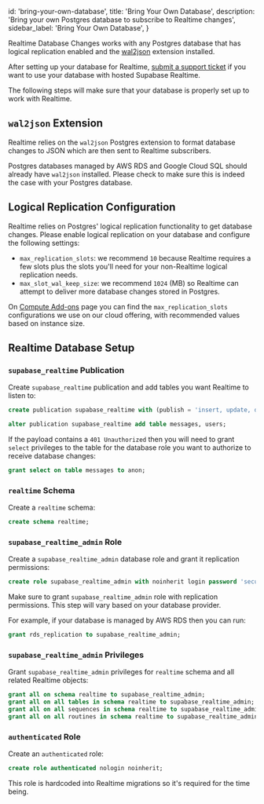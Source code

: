 
  id: 'bring-your-own-database',
  title: 'Bring Your Own Database',
  description: 'Bring your own Postgres database to subscribe to Realtime changes',
  sidebar_label: 'Bring Your Own Database',
}

Realtime Database Changes works with any Postgres database that has logical replication enabled and the [wal2json](https://github.com/eulerto/wal2json) extension installed.

<Admonition type="note">

After setting up your database for Realtime, [submit a support ticket](https://supabase.com/dashboard/support/new) if you want to use your database with hosted Supabase Realtime.

</Admonition>

The following steps will make sure that your database is properly set up to work with Realtime.

## `wal2json` Extension

Realtime relies on the `wal2json` Postgres extension to format database changes to JSON which are then sent to Realtime subscribers.

Postgres databases managed by AWS RDS and Google Cloud SQL should already have `wal2json` installed.
Please check to make sure this is indeed the case with your Postgres database.

## Logical Replication Configuration

Realtime relies on Postgres' logical replication functionality to get database changes. Please enable logical replication on your database and configure the following settings:

- `max_replication_slots`: we recommend `10` because Realtime requires a few slots plus the slots you'll need for your non-Realtime logical replication needs.
- `max_slot_wal_keep_size`: we recommend `1024` (MB) so Realtime can attempt to deliver more database changes stored in Postgres.

On [Compute Add-ons](/docs/guides/platform/compute-add-ons#postgres-replication-slots-and-wal-senders) page you can find the `max_replication_slots` configurations we use on our cloud offering, with recommended values based on instance size.

## Realtime Database Setup

### `supabase_realtime` Publication

Create `supabase_realtime` publication and add tables you want Realtime to listen to:

```sql
create publication supabase_realtime with (publish = 'insert, update, delete');

alter publication supabase_realtime add table messages, users;
```

<Admonition type="tip">

If the payload contains a `401 Unauthorized` then you will need to grant `select` privileges to the table for the database role you want to authorize to receive database changes:

```sql
grant select on table messages to anon;
```

</Admonition>

### `realtime` Schema

Create a `realtime` schema:

```sql
create schema realtime;
```

### `supabase_realtime_admin` Role

Create a `supabase_realtime_admin` database role and grant it replication permissions:

```sql
create role supabase_realtime_admin with noinherit login password 'secure-password';
```

Make sure to grant `supabase_realtime_admin` role with replication permissions. This step will vary based on your database provider.

For example, if your database is managed by AWS RDS then you can run:

```sql
grant rds_replication to supabase_realtime_admin;
```

### `supabase_realtime_admin` Privileges

Grant `supabase_realtime_admin` privileges for `realtime` schema and all related Realtime objects:

```sql
grant all on schema realtime to supabase_realtime_admin;
grant all on all tables in schema realtime to supabase_realtime_admin;
grant all on all sequences in schema realtime to supabase_realtime_admin;
grant all on all routines in schema realtime to supabase_realtime_admin;
```

### `authenticated` Role

Create an `authenticated` role:

```sql
create role authenticated nologin noinherit;
```

<Admonition type="note">

This role is hardcoded into Realtime migrations so it's required for the time being.

</Admonition>


